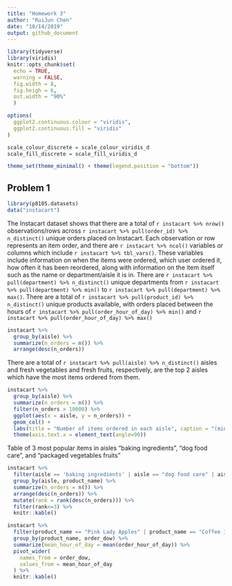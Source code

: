 ```yaml
---
title: "Homework 3"
author: "RuiJun Chen"
date: "10/14/2019"
output: github_document
---
```


```r
library(tidyverse)
library(viridis)
knitr::opts_chunk$set(
  echo = TRUE,
  warning = FALSE,
  fig.width = 8,
  fig.heigh = 6,
  out.width = "90%"
  )

options(
  ggplot2.continuous.colour = "viridis",
  ggplot2.continuous.fill = "viridis"
)

scale_colour_discrete = scale_colour_viridis_d
scale_fill_discrete = scale_fill_viridis_d

theme_set(theme_minimal() + theme(legend.position = "bottom"))
```

## Problem 1
```r
library(p8105.datasets)
data("instacart")
```

The Instacart dataset shows that there are a total of `r instacart %>% nrow()` observations/rows across `r instacart %>% pull(order_id) %>% n_distinct()` unique orders placed on Instacart. Each observation or row represents an item order, and there are `r instacart %>% ncol()` variables or columns which include `r instacart %>% tbl_vars()`. These variables include information on when the items were ordered, which user ordered it, how often it has been reordered, along with information on the item itself such as the name or department/aisle it is in. There are `r instacart %>% pull(department) %>% n_distinct()` unique departments from `r instacart %>% pull(department) %>% min()` to `r instacart %>% pull(department) %>% max()`. There are a total of `r instacart %>% pull(product_id) %>% n_distinct()` unique products available, with orders placed between the hours of `r instacart %>% pull(order_hour_of_day) %>% min()` and `r instacart %>% pull(order_hour_of_day) %>% max()`


```r
instacart %>% 
  group_by(aisle) %>% 
  summarize(n_orders = n()) %>% 
  arrange(desc(n_orders))
```
There are a total of `r instacart %>% pull(aisle) %>% n_distinct()` aisles and fresh vegetables and fresh fruits, respectively, are the top 2 aisles which have the most items ordered from them.

```r
instacart %>% 
  group_by(aisle) %>% 
  summarize(n_orders = n()) %>% 
  filter(n_orders > 10000) %>% 
  ggplot(aes(x = aisle, y = n_orders)) +
  geom_col() +
  labs(title = "Number of items ordered in each aisle", caption = "(min 10000 items), arranged alphabetically") +
  theme(axis.text.x = element_text(angle=90))
```

Table of 3 most popular items in aisles “baking ingredients”, “dog food care”, and “packaged vegetables fruits”
```r
instacart %>% 
  filter(aisle == 'baking ingredients' | aisle == "dog food care" | aisle == "packaged vegetables fruits") %>% 
  group_by(aisle, product_name) %>% 
  summarize(n_orders = n()) %>% 
  arrange(desc(n_orders)) %>% 
  mutate(rank = rank(desc(n_orders))) %>% 
  filter(rank<=3) %>% 
  knitr::kable()
```

```r
instacart %>% 
  filter(product_name == "Pink Lady Apples" | product_name == "Coffee Ice Cream") %>% 
  group_by(product_name, order_dow) %>% 
  summarize(mean_hour_of_day = mean(order_hour_of_day)) %>% 
  pivot_wider(
    names_from = order_dow,
    values_from = mean_hour_of_day
  ) %>% 
  knitr::kable()
```

